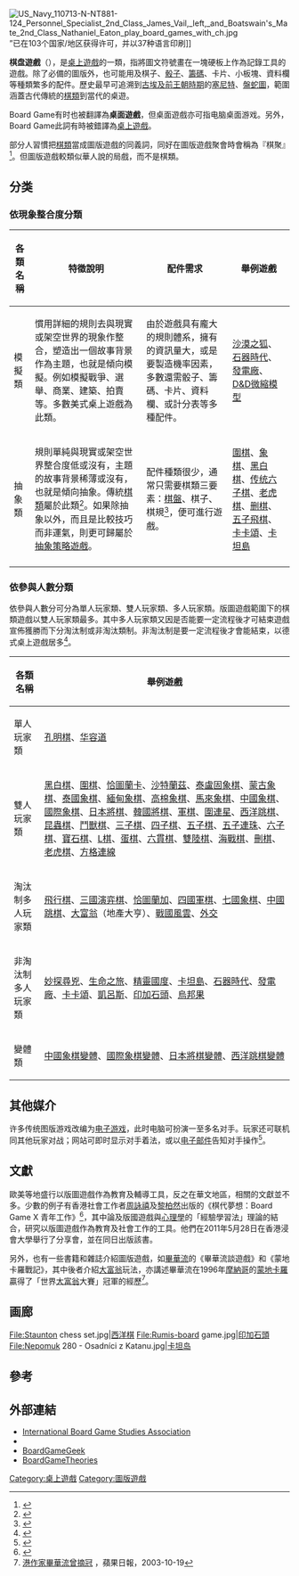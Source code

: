 {{NoteTA
|G1=Games
}}
[[File:US_Navy_110713-N-NT881-124_Personnel_Specialist_2nd_Class_James_Vail,_left,_and_Boatswain's_Mate_2nd_Class_Nathaniel_Eaton_play_board_games_with_ch.jpg|thumb]]”已在103个国家/地区获得许可，并以37种语言印刷]]

'''棋盘遊戲'''（{{lang-en|Board Game}}），是[[桌上遊戲|桌上遊戲]]的一類，指將圖文符號畫在一塊硬板上作為記錄工具的遊戲。除了必備的圖版外，也可能用及棋子、[[骰子|骰子]]、[[籌碼|籌碼]]、卡片、小板塊、資料欄等種類繁多的配件。歷史最早可追溯到[[古埃及|古埃及]][[前王朝時期|前王朝時期]]的[[塞尼特|塞尼特]]、[[盤蛇圖|盤蛇圖]]，範圍涵蓋古代傳統的[[棋類|棋類]]到當代的桌遊。

Board Game有时也被翻譯為'''桌面遊戲'''，但桌面遊戲亦可指电脑桌面游戏。另外，Board Game此詞有時被錯譯為[[桌上遊戲|桌上遊戲]]。

部分人習慣把[[棋類|棋類]]當成圖版遊戲的同義詞，同好在圖版遊戲聚會時會稱為『棋聚』<ref>{{Cite web |url=http://www.hku.hk/chesssoc/ |title=香港大學學生會棋會 棋聚時間 |accessdate=2010-04-30 |archive-date=2012-03-14 |archive-url=https://web.archive.org/web/20120314082014/http://www0.hku.hk/chesssoc/ |dead-url=no }}</ref>。但圖版遊戲較類似華人說的局戲，而不是棋類。

== 分类 ==

=== 依現象整合度分類 ===

{| class="wikitable"
! scope="col" | 各類名稱
! scope="col" | 特徵說明
! scope="col" | 配件需求
! scope="col" | 舉例遊戲
|-
! scope="row" | 模擬類
| 慣用詳細的規則去與現實或架空世界的現象作整合，塑造出一個故事背景作為主題，也就是傾向模擬。例如模擬戰爭、選舉、商業、建築、拍賣等。多數美式桌上遊戲為此類。
| 由於遊戲具有龐大的規則體系，擁有的資訊量大，或是要製造機率因素，多數還需骰子、籌碼、卡片、資料欄、或計分表等多種配件。
| [[沙漠之狐_(桌上遊戲)|沙漠之狐]]、[[石器時代_(桌上遊戲)|石器時代]]、[[發電廠_(桌上遊戲)|發電廠]]、[[龍與地下城#桌面遊戲（TRPG）|D&D微縮模型]]
|-
! scope="row" | 抽象類
| 規則單純與現實或架空世界整合度低或沒有，主題的故事背景稀薄或沒有，也就是傾向抽象。傳統[[棋類|棋類]]屬於此類<ref name="棋類大全">{{cite book |title=棋類大全 |date=1998-09-01|publisher=中國青年出版社 |location=中國 |language=zh-hans |isbn=7500603886 }}</ref>。如果除抽象以外，而且是比較技巧而非運氣，則更可歸屬於[[抽象策略遊戲|抽象策略遊戲]]。
| 配件種類很少，通常只需要棋類三要素：[[棋盤|棋盤]]、棋子、棋規<ref name="棋類遊戲100種">{{cite book |author=周伟中 |title=棋类游戏100种 |date=2009-01-01 |publisher=人民体育出版社 |location=中國 |language=zh-hans |isbn=7500935080}}</ref>，便可進行遊戲。
| [[圍棋|圍棋]]、[[象棋|象棋]]、[[黑白棋|黑白棋]]、[[传统六子棋|传统六子棋]]、[[老虎棋|老虎棋]]、[[删棋|删棋]]、[[五子飛棋|五子飛棋]]、[[卡卡頌_(遊戲)|卡卡頌]]、[[卡坦島|卡坦島]]
|-
|}

=== 依參與人數分類 ===

依參與人數分可分為單人玩家類、雙人玩家類、多人玩家類。版圖遊戲範圍下的棋類遊戲以雙人玩家類最多。其中多人玩家類又因是否能要一定流程後才可結束遊戲宣佈獲勝而下分淘汰制或非淘汰類制。非淘汰制是要一定流程後才會能結束，以德式桌上遊戲居多<ref>{{Cite web |url=http://jou.pccu.edu.tw/weekly/weekly1120-29/1129/consume/1129consume01.html |title=德國桌遊 |accessdate=2010-04-30 |archive-date=2011-03-25 |archive-url=https://web.archive.org/web/20110325140250/http://jou.pccu.edu.tw/weekly/weekly1120-29/1129/consume/1129consume01.html |dead-url=no }}</ref>。

{| class="wikitable"
! scope="col" | 各類名稱
! scope="col" | 舉例遊戲
|-
! scope="row" | 單人玩家類
| [[孔明棋|孔明棋]]、[[華容道_(遊戲)|华容道]]
|-
! scope="row" | 雙人玩家類
| [[黑白棋|黑白棋]]、[[圍棋|圍棋]]、[[恰圖蘭卡|恰圖蘭卡]]、[[沙特蘭茲|沙特蘭茲]]、[[泰盧固象棋|泰盧固象棋]]、[[蒙古象棋|蒙古象棋]]、[[泰國象棋|泰國象棋]]、[[緬甸象棋|緬甸象棋]]、[[高棉象棋|高棉象棋]]、[[馬來象棋|馬來象棋]]、[[中國象棋|中國象棋]]、[[國際象棋|國際象棋]]、[[日本將棋|日本將棋]]、[[韓國將棋|韓國將棋]]、[[軍棋|軍棋]]、[[圍連星|圍連星]]、[[西洋跳棋|西洋跳棋]]、[[昆蟲棋|昆蟲棋]]、[[鬥獸棋|鬥獸棋]]、[[井字過三關|三子棋]]、[[四子棋|四子棋]]、[[五子棋|五子棋]]、[[五子連珠|五子連珠]]、[[六子棋|六子棋]]、[[寶石棋|寶石棋]]、[[L棋|L棋]]、[[蛋棋|蛋棋]]、[[六貫棋|六貫棋]]、[[雙陸棋|雙陸棋]]、[[海戰_(遊戲)|海戰棋]]、[[刪棋|刪棋]]、[[老虎棋|老虎棋]]、[[方格連線|方格連線]]
|-
! scope="row" | 淘汰制多人玩家類
| [[飛行棋|飛行棋]]、[[中國象棋變體#三國演弈棋|三國演弈棋]]、[[恰圖蘭加|恰圖蘭加]]、[[四國軍棋|四國軍棋]]、[[七國象棋|七國象棋]]、[[中國跳棋|中國跳棋]]、[[地產大亨|大富翁]]（地產大亨）、[[戰國風雲|戰國風雲]]、[[外交_(遊戲)|外交]]
|-
! scope="row" | 非淘汰制多人玩家類
| [[妙探尋兇|妙探尋兇]]、[[生命之旅|生命之旅]]、[[精靈國度|精靈國度]]、[[卡坦島|卡坦島]]、[[石器時代_(桌上遊戲)|石器時代]]、[[發電廠_(桌上遊戲)|發電廠]]、[[卡卡頌_(遊戲)|卡卡頌]]、[[凱呂斯_(遊戲)|凱呂斯]]、[[印加石頭|印加石頭]]、[[烏邦果|烏邦果]]
|-
! scope="row" | 變體類
| [[中國象棋變體|中國象棋變體]]、[[國際象棋變體|國際象棋變體]]、[[日本將棋變體|日本將棋變體]]、[[西洋跳棋#變種|西洋跳棋變體]]
|}

== 其他媒介 ==

许多传统图版游戏改编为[[电子游戏|电子游戏]]，此时电脑可扮演一至多名对手。玩家还可联机同其他玩家对战；网站可即时显示对手着法，或以[[电子邮件|电子邮件]]告知对手操作<ref name="chessbyemail">{{cite web |url=http://www.u3abroadbeach.com/chess-by-email.html |title=U3a International Chess by Email |accessdate=2014-10-08 |archive-url=https://web.archive.org/web/20141015070203/http://www.u3abroadbeach.com/chess-by-email.html |archive-date=2014-10-15 |dead-url=yes }}</ref>。

== 文獻 ==

歐美等地盛行以版圖遊戲作為教育及輔導工具，反之在華文地區，相關的文獻並不多。少數的例子有香港社會工作者[[周詠禧|周詠禧]]及[[黎柏然|黎柏然]]出版的《棋代夢想：Board Game X 青年工作》<ref name="棋代夢想：Board Game X 青年工作">{{cite book | author=周詠禧，黎柏然 | title=棋代夢想：Board Game X 青年工作 | date=2011-05-28 | publisher=香港聖公會福利協會 | location=香港 | language=zh-hant | isbn=9789627967422}}</ref>，其中論及版國遊戲與[[心理學|心理學]]的「經驗學習法」理論的結合，研究以版圖遊戲作為教育及社會工作的工具。他們在2011年5月28日在香港浸會大學舉行了分享會，並在同日出版該書。

另外，也有一些書籍和雜誌介紹圖版遊戲，如[[畢華流|畢華流]]的《畢華流談遊戲》和《蒙地卡羅戰記》，其中後者介紹[[地產大亨|大富翁]]玩法，亦講述畢華流在1996年[[摩納哥|摩納哥]]的[[蒙地卡羅|蒙地卡羅]]贏得了「世界[[地產大亨|大富翁]]大賽」冠軍的經歷<ref>[http://hk.apple.nextmedia.com/international/art/20031019/3608690 港作家畢華流曾摘冠] {{Wayback|url=http://hk.apple.nextmedia.com/international/art/20031019/3608690 |date=20141129041007 }}，蘋果日報，2003-10-19</ref>。

== 画廊 ==

<gallery>
File:Staunton chess set.jpg|[[西洋棋|西洋棋]]
File:Rumis-board game.jpg|[[印加石頭|印加石頭]]
File:Nepomuk 280 - Osadníci z Katanu.jpg|[[卡坦岛|卡坦岛]]
</gallery>

== 參考 ==
{{reflist}}

== 外部連結 ==
{{Commons|boardgame|桌上遊戲}}

* [https://www.parlettgames.uk/games/bgs.html International Board Game Studies Association] {{Wayback|url=https://www.parlettgames.uk/games/bgs.html |date=20210515221927 }}
* {{curlie|Games/Board_Games|Board Games}}
* [http://www.boardgamegeek.com/ BoardGameGeek] {{Wayback|url=http://www.boardgamegeek.com/ |date=20191001164428 }}
* [https://www.boardgametheories.com/ BoardGameTheories] {{Wayback|url=https://www.boardgametheories.com/ |date=20210603171714 }}

{{Authority control}}

[[Category:桌上遊戲|Category:桌上遊戲]]
[[Category:圖版遊戲|Category:圖版遊戲]]